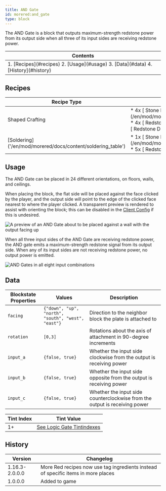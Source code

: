 ```yaml
---
title: AND Gate
id: morered:and_gate
type: block
---
```


The AND Gate is a block that outputs maximum-strength redstone power from its output side when all three of its input sides are receiving redstone power.

<table>
	<thead><tr><th>Contents</th></tr></thead>
	<tbody><tr><td>
		1. [Recipes](#recipes)
		2. [Usage](#usage)
		3. [Data](#data)
		4. [History](#history)
	</td></tr></tbody>
</table>

## Recipes
<table>
	<thead>
		<tr>
			<th>Recipe Type</th>
			<th>Ingredients</th>
			<th>Output</th>
			<th>Example</th>
		</tr>
	</thead>
	<tbody>
		<tr>
			<td>Shaped Crafting</td>
			<td style={{width: '30%'}}>
				* 4x [<ModAsset width={32} height={32} location='morered:stone_plate'/> Stone Plate](/en/mod/morered/docs/content/building_and_crafting/stone_plate)
				* 4x [<ModAsset width={32} height={32} location='redstone_torch'/> Redstone Torch](https://minecraft.wiki/Redstone_Torch)
				* 1x [<ModAsset width={32} height={32} location='redstone'/> Redstone Dust](https://minecraft.wiki/Redstone_Dust)
			</td>
			<td>
				* 1x AND Gate
			</td>
			<td>
				![Shaped Crafting Recipe for AND Gates](https://commoble.s3.us-east-1.amazonaws.com/images/morered/recipes/and_gate_recipe.png)
			</td>
		</tr>
		<tr>
			<td>[Soldering]('/en/mod/morered/docs/content/soldering_table')</td>
			<td style={{width: '30%'}}>
				* 1x [<ModAsset width={32} height={32} location='morered:stone_plate'/> Stone Plate](/en/mod/morered/docs/content/building_and_crafting/stone_plate)
				* 5x [<ModAsset width={32} height={32} location='redstone'/> Redstone Dust](https://minecraft.wiki/Redstone_Dust)
			</td>
			<td>
				* 1x AND Gate
			</td>
			<td>
				![Shaped Crafting Recipe for AND Gates](https://commoble.s3.us-east-1.amazonaws.com/images/morered/recipes/and_gate_from_gatecrafting.png)
			</td>
		</tr>
	</tbody>
</table>

## Usage

The AND Gate can be placed in 24 different orientations, on floors, walls, and ceilings.

When placing the block, the flat side will be placed against the face clicked by the player,
and the output side will point to the edge of the clicked face nearest to where the player clicked.
A transparent preview is rendered to assist with orienting the block;
this can be disabled in the [Client Config](../configuration/client_config) if this is undesired.

![A preview of an AND Gate about to be placed against a wall with the output facing up](https://commoble.s3.us-east-1.amazonaws.com/images/morered/and_gate_preview.png)

When all three input sides of the AND Gate are receiving redstone power, the AND gate emits a maximum-strength redstone signal from its output side. When any of its input sides are not receiving redstone power, no output power is emitted.

![AND Gates in all eight input combinations](https://commoble.s3.us-east-1.amazonaws.com/images/morered/and_gate_combinations.png)

## Data

| Blockstate Properties | Values | Description
| --- | - | -
| `facing` | `{"down", "up", "north", "south", "west", "east"}` | Direction to the neighbor block the plate is attached to
| `rotation` | `[0,3]` | Rotations about the axis of attachment in 90-degree increments
| `input_a` | `{false, true}` | Whether the input side clockwise from the output is receiving power
| `input_b` | `{false, true}` | Whether the input side opposite from the output is receiving power
| `input_c` | `{false, true}` | Whether the input side counterclockwise from the output is receiving power

| Tint Index | Tint Value
| --- | -
| 1+ | [See Logic Gate Tintindexes](../pack_development/tintindexes#Logic-Gates)

## History
| Version | Changelog
| --- | -
| 1.16.3-2.0.0.0 | More Red recipes now use tag ingredients instead of specific items in more places
| 1.0.0.0 | Added to game
